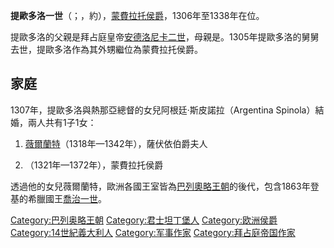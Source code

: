 {{Multiple issues|
{{Expand language|1=en|time=2020-11-22T08:03:19+00:00}}
{{Unreferenced|time=2020-11-22T08:03:19+00:00}}
}}
{{Infobox noble
| name        = 提歐多洛一世
| succession  = 蒙費拉托侯爵
| reign       = 1306年 — 1338年
| predecessor = [[喬萬尼一世_(蒙費拉托)|喬萬尼一世]]
| successor   = [[喬萬尼二世_(蒙費拉托)|喬萬尼二世]]
| birth_date  = 約1290年
| birth_place = [[君士坦丁堡|君士坦丁堡]]
| death_date  = {{Death date and age|1338|4|24|1290|df=y}}
| death_place = [[特里諾|特里諾]]
| noble family= [[巴列奧略王朝|巴列奧略王朝]]
| father      = [[安德洛尼卡二世|安德洛尼卡二世]]
| mother      = [[蒙費拉托的薇爾蘭特|蒙費拉托的薇爾蘭特]]
}}
'''提歐多洛一世'''（{{lang-el|Θεόδωρος Παλαιολόγο}}；{{lang-it|Teodoro I}}，約{{bd|1290年||1338年|4月24日}}），[[蒙費拉托侯國|蒙費拉托侯爵]]，1306年至1338年在位。

提歐多洛的父親是拜占庭皇帝[[安德洛尼卡二世|安德洛尼卡二世]]，母親是{{le|蒙費拉托的薇爾蘭特|Irene of Montferrat}}。1305年提歐多洛的舅舅{{le|喬萬尼一世 (蒙費拉托)|John I, Marquis of Montferrat|喬萬尼一世}}去世，提歐多洛作為其外甥繼位為蒙費拉托侯爵。

== 家庭 ==
1307年，提歐多洛與熱那亞總督{{le|奧比齊諾·斯皮諾拉|Opicino Spinola}}的女兒阿根廷·斯皮諾拉（Argentina Spinola）結婚，兩人共有1子1女：
# [[薇爾蘭特·巴列奧洛加|薇爾蘭特]]（1318年—1342年），薩伏依伯爵夫人
# {{le|喬凡尼二世|John II, Marquis of Montferrat|喬凡尼}}（1321年—1372年），蒙費拉托侯爵

透過他的女兒薇爾蘭特，歐洲各國王室皆為[[巴列奧略王朝|巴列奧略王朝]]的後代，包含1863年登基的希臘國王[[乔治一世_(希腊)|喬治一世]]{{需要解释}}。

[[Category:巴列奥略王朝|Category:巴列奥略王朝]]
[[Category:君士坦丁堡人|Category:君士坦丁堡人]]
[[Category:欧洲侯爵|Category:欧洲侯爵]]
[[Category:14世紀義大利人|Category:14世紀義大利人]]
[[Category:军事作家|Category:军事作家]]
[[Category:拜占庭帝国作家|Category:拜占庭帝国作家]]